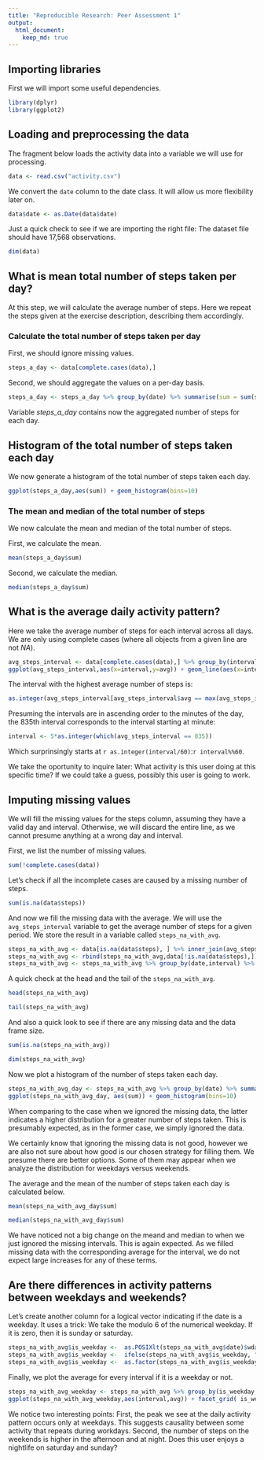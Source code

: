 ```yaml
---
title: "Reproducible Research: Peer Assessment 1"
output: 
  html_document:
    keep_md: true
---
```


## Importing libraries

First we will import some useful dependencies.

```r
library(dplyr)
library(ggplot2)
```


## Loading and preprocessing the data

The fragment below loads the activity data into a variable we will use for processing.

```r
data <- read.csv("activity.csv")
```

We convert the `date` column to the date class. It will allow us more flexibility later on.

```r
data$date <- as.Date(data$date)
```

Just a quick check to see if we are importing the right file: The dataset file should have 17,568 observations.

```r
dim(data)
```

## What is mean total number of steps taken per day?

At this step, we will calculate the average number of steps. Here we repeat the steps given at the exercise description, describing them accordingly.

### Calculate the total number of steps taken per day

First, we should ignore missing values.

```r
steps_a_day <- data[complete.cases(data),]
```

Second, we should aggregate the values on a per-day basis. 

```r
steps_a_day <- steps_a_day %>% group_by(date) %>% summarise(sum = sum(steps))
```
Variable *steps_a_day* contains now the aggregated number of steps for each day.  

## Histogram of the total number of steps taken each day

We now generate a histogram of the total number of steps taken each day.

```r
ggplot(steps_a_day,aes(sum)) + geom_histogram(bins=10)
```

### The mean and median of the total number of steps

We now calculate the mean and median of the total number of steps.

First, we calculate the mean.

```r
mean(steps_a_day$sum)
```

Second, we calculate the median.

```r
median(steps_a_day$sum)
```

## What is the average daily activity pattern?

Here we take the average number of steps for each interval across all days. We are only using complete cases (where all objects from a given line are not *NA*).

```r
avg_steps_interval <- data[complete.cases(data),] %>% group_by(interval) %>% summarise(avg = as.integer(mean(steps)))
ggplot(avg_steps_interval,aes(x=interval,y=avg)) + geom_line(aes(x=interval,y=avg))+ labs(y = "Average of steps", x = "Interval number")
```

The interval with the highest average number of steps is:

```r
as.integer(avg_steps_interval[avg_steps_interval$avg == max(avg_steps_interval$avg), "interval"])
```

Presuming the intervals are in ascending order to the minutes of the day, the 835th interval corresponds to the interval starting at minute:

```r
interval <- 5*as.integer(which(avg_steps_interval == 835))
```

Which surprinsingly starts at `r as.integer(interval/60)`:`r interval%%60`.

We take the oportunity to inquire later: What activity is this user doing at this specific time? If we could take a guess, possibly this user is going to work.

## Imputing missing values

We will fill the missing values for the steps column, assuming they have a valid day and interval. Otherwise, we will discard the entire line, as we cannot presume anything at a wrong day and interval.

First, we list the number of missing values.

```r
sum(!complete.cases(data))
```

Let's check if all the incomplete cases are caused by a missing number of steps.

```r
sum(is.na(data$steps))
```

And now we fill the missing data with the average. We will use the `avg_steps_interval` variable to get the average number of steps for a given period. We store the result in a variable called `steps_na_with_avg`.

```r
steps_na_with_avg <- data[is.na(data$steps), ] %>% inner_join(avg_steps_interval, by="interval") %>% mutate(steps = avg) %>% select(steps,date,interval)
steps_na_with_avg <- rbind(steps_na_with_avg,data[!is.na(data$steps),])
steps_na_with_avg <- steps_na_with_avg %>% group_by(date,interval) %>% arrange()
```

A quick check at the head and the tail of the `steps_na_with_avg`.

```r
head(steps_na_with_avg)
```

```r
tail(steps_na_with_avg)
```

And also a quick look to see if there are any missing data and the data frame size.

```r
sum(is.na(steps_na_with_avg))
```

```r
dim(steps_na_with_avg)
```

Now we plot a histogram of the number of steps taken each day.

```r
steps_na_with_avg_day <- steps_na_with_avg %>% group_by(date) %>% summarise(sum=sum(steps))
ggplot(steps_na_with_avg_day, aes(sum)) + geom_histogram(bins=10) 
```

When comparing to the case when we ignored the missing data, the latter indicates a higher distribution for a greater number of steps taken. This is presumably expected, as in the former case, we simply ignored the data. 

We certainly know that ignoring the missing data is not good, however we are also not sure about how good is our chosen strategy for filling them. We presume there are better options. Some of them may appear when we analyze the distribution for weekdays versus weekends.

The average and the mean of the number of steps taken each day is calculated below.

```r
mean(steps_na_with_avg_day$sum)
```

```r
median(steps_na_with_avg_day$sum)
```

We have noticed not a big change on the meand and median to when we just ignored the missing intervals. This is again expected. As we filled missing data with the corresponding average for the interval, we do not expect large increases for any of these terms.

## Are there differences in activity patterns between weekdays and weekends?

Let's create another column for a logical vector indicating if the date is a weekday. It uses a trick: We take the modulo 6 of the numerical weekday. If it is zero, then it is sunday or saturday.

```r
steps_na_with_avg$is_weekday <-  as.POSIXlt(steps_na_with_avg$date)$wday %% 6 != 0
steps_na_with_avg$is_weekday <-  ifelse(steps_na_with_avg$is_weekday, "weekday", "weekend")
steps_na_with_avg$is_weekday <-  as.factor(steps_na_with_avg$is_weekday)
```

Finally, we plot the average for every interval if it is a weekday or not.

```r
steps_na_with_avg_weekday <- steps_na_with_avg %>% group_by(is_weekday, interval) %>% summarise(avg = as.integer(mean(steps)))
ggplot(steps_na_with_avg_weekday,aes(interval,avg)) + facet_grid( is_weekday ~ .) + geom_line() + labs(y = "Average of steps", x = "Interval number")
```

We notice two interesting points: First, the peak we see at the daily activity pattern occurs only at weekdays. This suggests causality between some activity that repeats during workdays. Second, the number of steps on the weekends is higher in the afternoon and at night. Does this user enjoys a nightlife on saturday and sunday?